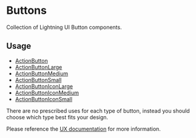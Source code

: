 # Buttons

Collection of Lightning UI Button components.

## Usage

* [ActionButton](?path=/docs/elements-actionbutton--base)
* [ActionButtonLarge](?path=/docs/elements-actionbuttonlarge--base)
* [ActionButtonMedium](?path=/docs/elements-actionbuttonmedium--base)
* [ActionButtonSmall](?path=/docs/elements-actionbuttonsmall--base)
* [ActionButtonIconLarge](?path=/docs/elements-actionbuttoniconlarge--base)
* [ActionButtonIconMedium](?path=/docs/elements-actionbuttoniconmedium--base)
* [ActionButtonIconSmall](?path=/docs/elements-actionbuttoniconsmall--base)

There are no prescribed uses for each type of button, instead you should choose which type best fits your design. 

Please reference the [UX documentation](https://etwiki.sys.comcast.net/display/XDSS/Action+buttons) for more information.

